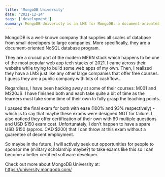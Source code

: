 ```yaml
---
title: 'MongoDB University'
date: '2021-12-24'
tags: ['development']
summary: MongoDB Univeristy is an LMS for MongoDB: a document-oriented NoSQL database program
---
```


MongoDB is a well-known company that supplies all scales of database from small developers to large companies. More specifically, they are a document-oriented NoSQL database program.

They are a crucial part of the modern MERN stack which happens to be one of the most popular web app tech stacks of 2021. I came across their website while trying to build some web apps of my own. Then, I realized they have a LMS just like any other large companies that offer free courses. I guess they are a public company with lots of cashflow...

Regardless, I have been hacking away at some of their courses: M001 and M220JS. I have finished both and each take quite a bit of time as the learners must take some time of their own to fully grasp the teaching points.

I passed the final exam for both with ease (100% and 93% respectively) - which is to say that maybe these exams were designed NOT for failure. I also noticed they offer certification of their own with 60 multiple questions and USD $150 exam cost. Unfortunately, I don't happen to have a spare USD $150 (approx. CAD $200) that I can throw at this exam without a guarentee of decent employment.

So maybe in the future, I will actively seek out opportunities for people to sponsor me (military scholarship maybe?) to take exams like this so I can become a better certified software developer.
  
Check out more about MongoDB University at:  
https://university.mongodb.com/
